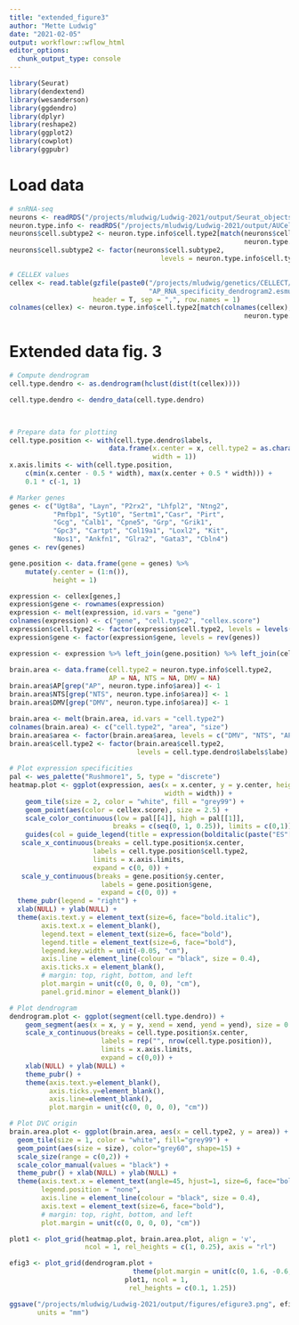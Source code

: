 ```yaml
---
title: "extended_figure3"
author: "Mette Ludwig"
date: "2021-02-05"
output: workflowr::wflow_html
editor_options:
  chunk_output_type: console
---
```


```r
library(Seurat)
library(dendextend)
library(wesanderson)
library(ggdendro)
library(dplyr)
library(reshape2)
library(ggplot2)
library(cowplot)
library(ggpubr)
```

# Load data
```r
# snRNA-seq
neurons <- readRDS("/projects/mludwig/Ludwig-2021/output/Seurat_objects/neurons_Seurat_obj.rds")
neuron.type.info <- readRDS("/projects/mludwig/Ludwig-2021/output/AUCell/neuron_type_info.rds")
neurons$cell.subtype2 <- neuron.type.info$cell.type2[match(neurons$cell.subtype,
                                                           neuron.type.info$cell.type)]
neurons$cell.subtype2 <- factor(neurons$cell.subtype2, 
                                      levels = neuron.type.info$cell.type2)

# CELLEX values
cellex <- read.table(gzfile(paste0("/projects/mludwig/genetics/CELLECT/data/ESmu/",
                                   "AP_RNA_specificity_dendrogram2.esmu.csv.gz")), 
                     header = T, sep = ",", row.names = 1)
colnames(cellex) <- neuron.type.info$cell.type2[match(colnames(cellex),
                                                           neuron.type.info$cell.type)]
```

# Extended data fig. 3
```r
# Compute dendrogram
cell.type.dendro <- as.dendrogram(hclust(dist(t(cellex))))

cell.type.dendro <- dendro_data(cell.type.dendro)


  
# Prepare data for plotting
cell.type.position <- with(cell.type.dendro$labels, 
                         data.frame(x.center = x, cell.type2 = as.character(label), 
                                    width = 1))
x.axis.limits <- with(cell.type.position, 
    c(min(x.center - 0.5 * width), max(x.center + 0.5 * width))) + 
    0.1 * c(-1, 1) 

# Marker genes
genes <- c("Ugt8a", "Layn", "P2rx2", "Lhfpl2", "Ntng2",
           "Pmfbp1", "Syt10", "Sertm1","Casr", "Pirt",
           "Gcg", "Calb1", "Cpne5", "Grp", "Grik1",
           "Gpc3", "Cartpt", "Col19a1", "Loxl2", "Kit",
           "Nos1", "Ankfn1", "Glra2", "Gata3", "Cbln4")
genes <- rev(genes)

gene.position <- data.frame(gene = genes) %>%
    mutate(y.center = (1:n()), 
           height = 1)

expression <- cellex[genes,]
expression$gene <- rownames(expression)
expression <- melt(expression, id.vars = "gene")
colnames(expression) <- c("gene", "cell.type2", "cellex.score")
expression$cell.type2 <- factor(expression$cell.type2, levels = levels(neurons$cell.subtype2))
expression$gene <- factor(expression$gene, levels = rev(genes))

expression <- expression %>% left_join(gene.position) %>% left_join(cell.type.position)

brain.area <- data.frame(cell.type2 = neuron.type.info$cell.type2,
                         AP = NA, NTS = NA, DMV = NA)
brain.area$AP[grep("AP", neuron.type.info$area)] <- 1
brain.area$NTS[grep("NTS", neuron.type.info$area)] <- 1
brain.area$DMV[grep("DMV", neuron.type.info$area)] <- 1

brain.area <- melt(brain.area, id.vars = "cell.type2")
colnames(brain.area) <- c("cell.type2", "area", "size")
brain.area$area <- factor(brain.area$area, levels = c("DMV", "NTS", "AP"))
brain.area$cell.type2 <- factor(brain.area$cell.type2,
                                levels = cell.type.dendro$labels$labe)
  
# Plot expression specificities
pal <- wes_palette("Rushmore1", 5, type = "discrete")
heatmap.plot <- ggplot(expression, aes(x = x.center, y = y.center, height = height,
                                       width = width)) +
    geom_tile(size = 2, color = "white", fill = "grey99") +
    geom_point(aes(color = cellex.score), size = 2.5) +
    scale_color_continuous(low = pal[[4]], high = pal[[1]],
                          breaks = c(seq(0, 1, 0.25)), limits = c(0,1)) +
    guides(col = guide_legend(title = expression(bolditalic(paste("ES"[mu]))))) +
   scale_x_continuous(breaks = cell.type.position$x.center, 
                     labels = cell.type.position$cell.type2,
                     limits = x.axis.limits, 
                     expand = c(0, 0)) + 
   scale_y_continuous(breaks = gene.position$y.center, 
                       labels = gene.position$gene,
                       expand = c(0, 0)) + 
  theme_pubr(legend = "right") + 
  xlab(NULL) + ylab(NULL) +
  theme(axis.text.y = element_text(size=6, face="bold.italic"),
        axis.text.x = element_blank(),
        legend.text = element_text(size=6, face="bold"),
        legend.title = element_text(size=6, face="bold"),
        legend.key.width = unit(-0.05, "cm"),
        axis.line = element_line(colour = "black", size = 0.4),
        axis.ticks.x = element_blank(),
        # margin: top, right, bottom, and left
        plot.margin = unit(c(0, 0, 0, 0), "cm"), 
        panel.grid.minor = element_blank())

# Plot dendrogram
dendrogram.plot <- ggplot(segment(cell.type.dendro)) + 
    geom_segment(aes(x = x, y = y, xend = xend, yend = yend), size = 0.2) + 
    scale_x_continuous(breaks = cell.type.position$x.center,
                       labels = rep("", nrow(cell.type.position)),
                       limits = x.axis.limits, 
                       expand = c(0,0)) + 
    xlab(NULL) + ylab(NULL) +
    theme_pubr() + 
    theme(axis.text.y=element_blank(),
          axis.ticks.y=element_blank(), 
          axis.line=element_blank(),
          plot.margin = unit(c(0, 0, 0, 0), "cm"))

# Plot DVC origin
brain.area.plot <- ggplot(brain.area, aes(x = cell.type2, y = area)) +
  geom_tile(size = 1, color = "white", fill="grey99") +
  geom_point(aes(size = size), color="grey60", shape=15) + 
  scale_size(range = c(0,2)) +
  scale_color_manual(values = "black") +
  theme_pubr() + xlab(NULL) + ylab(NULL) + 
  theme(axis.text.x = element_text(angle=45, hjust=1, size=6, face="bold"), 
        legend.position = "none",
        axis.line = element_line(colour = "black", size = 0.4),
        axis.text = element_text(size=6, face="bold"),
        # margin: top, right, bottom, and left
        plot.margin = unit(c(0, 0, 0, 0), "cm"))
```

```r
plot1 <- plot_grid(heatmap.plot, brain.area.plot, align = 'v', 
                   ncol = 1, rel_heights = c(1, 0.25), axis = "rl")

efig3 <- plot_grid(dendrogram.plot + 
                               theme(plot.margin = unit(c(0, 1.6, -0.6, 0.85), "cm")),
                             plot1, ncol = 1,
                              rel_heights = c(0.1, 1.25))

ggsave("/projects/mludwig/Ludwig-2021/output/figures/efigure3.png", efig3, height = 85, width = 183,
       units = "mm")
```

